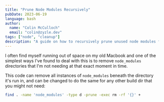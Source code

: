 ```yaml
---
title: "Prune Node Modules Recursively"
pubDate: 2023-06-19
language: bash
author:
  name: "Colin McCulloch"
  email: "colin@zyzle.dev"
tags: ["node", "cleanup"]
description: "A guide on how to recursively prune unused node modules from your projects."
---
```


I often find myself running out of space on my old Macbook and one of the simplest ways I've found to deal with this is to remove `node_modules` directories that I'm not needing at that exact moment in time.

This code can remove all instances of `node_modules` beneath the directory it's run in, and can be changed to do the same for any other build dir that you might not need:

```bash
find . -name 'node_modules' -type d -prune -exec rm -rf '{}' +
```